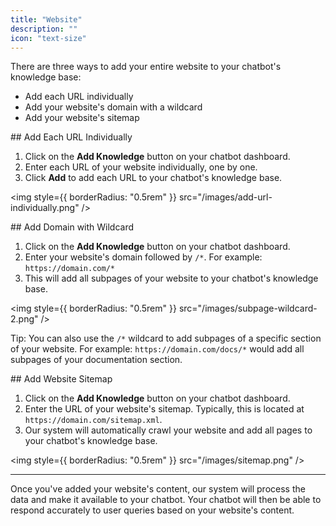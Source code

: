```yaml
---
title: "Website"
description: ""
icon: "text-size"
---
```


There are three ways to add your entire website to your chatbot's knowledge base:

-   Add each URL individually
-   Add your website's domain with a wildcard
-   Add your website's sitemap

<Tabs>
  <Tab title="Each URL Individually" default>
## Add Each URL Individually

1. Click on the **Add Knowledge** button on your chatbot dashboard.
2. Enter each URL of your website individually, one by one.
3. Click **Add** to add each URL to your chatbot's knowledge base.

<img style={{ borderRadius: "0.5rem" }} src="/images/add-url-individually.png" />

  </Tab>
  <Tab title="Entire Site with Wildcard">
## Add Domain with Wildcard

1. Click on the **Add Knowledge** button on your chatbot dashboard.
2. Enter your website's domain followed by `/*`. For example: `https://domain.com/*`
3. This will add all subpages of your website to your chatbot's knowledge base.

<img style={{ borderRadius: "0.5rem" }} src="/images/subpage-wildcard-2.png" />

Tip: You can also use the `/*` wildcard to add subpages of a specific section of your website. For example: `https://domain.com/docs/*` would add all subpages of your documentation section.

  </Tab>
  <Tab title="Entire Site with Sitemap">
## Add Website Sitemap

1. Click on the **Add Knowledge** button on your chatbot dashboard.
2. Enter the URL of your website's sitemap. Typically, this is located at `https://domain.com/sitemap.xml`.
3. Our system will automatically crawl your website and add all pages to your chatbot's knowledge base.

<img style={{ borderRadius: "0.5rem" }} src="/images/sitemap.png" />

  </Tab>
</Tabs>

---

Once you've added your website's content, our system will process the data and make it available to your chatbot. Your chatbot will then be able to respond accurately to user queries based on your website's content.
